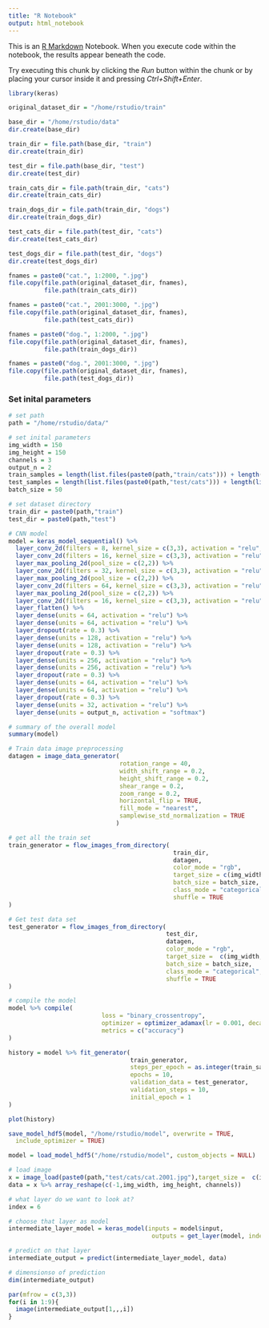 ```yaml
---
title: "R Notebook"
output: html_notebook
---
```


This is an [R Markdown](http://rmarkdown.rstudio.com) Notebook. When you execute code within the notebook, the results appear beneath the code. 

Try executing this chunk by clicking the *Run* button within the chunk or by placing your cursor inside it and pressing *Ctrl+Shift+Enter*. 

```r
library(keras)
```

```r
original_dataset_dir = "/home/rstudio/train"

base_dir = "/home/rstudio/data"
dir.create(base_dir)

train_dir = file.path(base_dir, "train")
dir.create(train_dir)

test_dir = file.path(base_dir, "test")
dir.create(test_dir)

train_cats_dir = file.path(train_dir, "cats")
dir.create(train_cats_dir)

train_dogs_dir = file.path(train_dir, "dogs")
dir.create(train_dogs_dir)

test_cats_dir = file.path(test_dir, "cats")
dir.create(test_cats_dir)

test_dogs_dir = file.path(test_dir, "dogs")
dir.create(test_dogs_dir)

fnames = paste0("cat.", 1:2000, ".jpg")
file.copy(file.path(original_dataset_dir, fnames), 
          file.path(train_cats_dir)) 

fnames = paste0("cat.", 2001:3000, ".jpg")
file.copy(file.path(original_dataset_dir, fnames),
          file.path(test_cats_dir))

fnames = paste0("dog.", 1:2000, ".jpg")
file.copy(file.path(original_dataset_dir, fnames),
          file.path(train_dogs_dir))

fnames = paste0("dog.", 2001:3000, ".jpg")
file.copy(file.path(original_dataset_dir, fnames),
          file.path(test_dogs_dir))
```

### Set inital parameters
```r
# set path
path = "/home/rstudio/data/"

# set inital parameters
img_width = 150
img_height = 150
channels = 3
output_n = 2
train_samples = length(list.files(paste0(path,"train/cats"))) + length(list.files(paste0(path,"train/dogs")))
test_samples = length(list.files(paste0(path,"test/cats"))) + length(list.files(paste0(path,"test/dogs")))
batch_size = 50

# set dataset directory
train_dir = paste0(path,"train")
test_dir = paste0(path,"test")
```


```r

# CNN model
model = keras_model_sequential() %>% 
  layer_conv_2d(filters = 8, kernel_size = c(3,3), activation = "relu", input_shape = c(img_width,img_height,channels)) %>% 
  layer_conv_2d(filters = 16, kernel_size = c(3,3), activation = "relu") %>% 
  layer_max_pooling_2d(pool_size = c(2,2)) %>% 
  layer_conv_2d(filters = 32, kernel_size = c(3,3), activation = "relu") %>% 
  layer_max_pooling_2d(pool_size = c(2,2)) %>% 
  layer_conv_2d(filters = 64, kernel_size = c(3,3), activation = "relu") %>% 
  layer_max_pooling_2d(pool_size = c(2,2)) %>% 
  layer_conv_2d(filters = 16, kernel_size = c(3,3), activation = "relu") %>% 
  layer_flatten() %>% 
  layer_dense(units = 64, activation = "relu") %>% 
  layer_dense(units = 64, activation = "relu") %>% 
  layer_dropout(rate = 0.3) %>% 
  layer_dense(units = 128, activation = "relu") %>% 
  layer_dense(units = 128, activation = "relu") %>% 
  layer_dropout(rate = 0.3) %>% 
  layer_dense(units = 256, activation = "relu") %>% 
  layer_dense(units = 256, activation = "relu") %>% 
  layer_dropout(rate = 0.3) %>% 
  layer_dense(units = 64, activation = "relu") %>% 
  layer_dense(units = 64, activation = "relu") %>% 
  layer_dropout(rate = 0.3) %>% 
  layer_dense(units = 32, activation = "relu") %>% 
  layer_dense(units = output_n, activation = "softmax")

# summary of the overall model
summary(model)
```

```r
# Train data image preprocessing
datagen = image_data_generator(
                               rotation_range = 40,
                               width_shift_range = 0.2,
                               height_shift_range = 0.2,
                               shear_range = 0.2,
                               zoom_range = 0.2,
                               horizontal_flip = TRUE,
                               fill_mode = "nearest",
                               samplewise_std_normalization = TRUE
                              )
```

```r
# get all the train set
train_generator = flow_images_from_directory(
                                              train_dir,                 
                                              datagen,  
                                              color_mode = "rgb",
                                              target_size = c(img_width, img_height), 
                                              batch_size = batch_size,
                                              class_mode = "categorical", 
                                              shuffle = TRUE
)

# Get test data set
test_generator = flow_images_from_directory(
                                            test_dir,
                                            datagen,
                                            color_mode = "rgb",
                                            target_size =  c(img_width, img_height),
                                            batch_size = batch_size,
                                            class_mode = "categorical",
                                            shuffle = TRUE
)
```

```r
# compile the model
model %>% compile(
                          loss = "binary_crossentropy",
                          optimizer = optimizer_adamax(lr = 0.001, decay = 0),
                          metrics = c("accuracy")
)
```

```r
history = model %>% fit_generator(
                                  train_generator,
                                  steps_per_epoch = as.integer(train_samples/batch_size),
                                  epochs = 10,
                                  validation_data = test_generator,
                                  validation_steps = 10,
                                  initial_epoch = 1
)
```

```r
plot(history)

save_model_hdf5(model, "/home/rstudio/model", overwrite = TRUE,
  include_optimizer = TRUE)
```
```r
model = load_model_hdf5("/home/rstudio/model", custom_objects = NULL)

# load image
x = image_load(paste0(path,"test/cats/cat.2001.jpg"),target_size =  c(img_width, img_height)) 
data = x %>% array_reshape(c(-1,img_width, img_height, channels))

```


```r
# what layer do we want to look at?
index = 6

# choose that layer as model
intermediate_layer_model = keras_model(inputs = model$input,
                                        outputs = get_layer(model, index = index)$output)

# predict on that layer
intermediate_output = predict(intermediate_layer_model, data)

# dimensionso of prediction
dim(intermediate_output)
```

```r
par(mfrow = c(3,3))
for(i in 1:9){
  image(intermediate_output[1,,,i])
}
```
